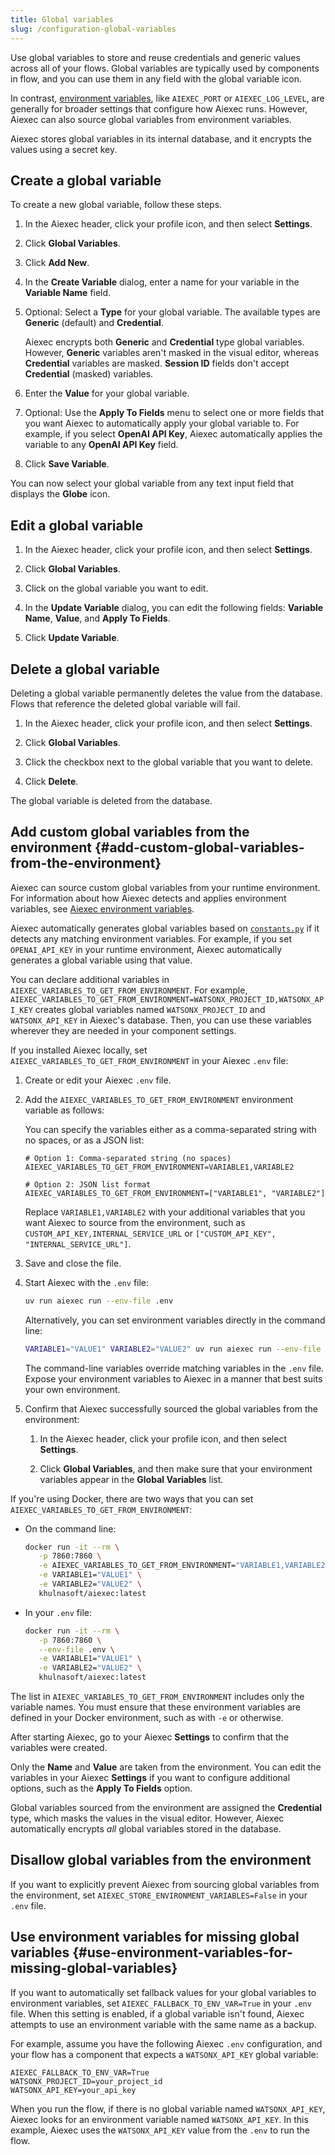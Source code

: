 ```yaml
---
title: Global variables
slug: /configuration-global-variables
---
```



Use global variables to store and reuse credentials and generic values across all of your flows.
Global variables are typically used by components in flow, and you can use them in any field with the <Icon name="Globe" aria-hidden="true"/> global variable icon.

In contrast, [environment variables](/environment-variables), like `AIEXEC_PORT` or `AIEXEC_LOG_LEVEL`, are generally for broader settings that configure how Aiexec runs.
However, Aiexec can also source global variables from environment variables.

Aiexec stores global variables in its internal database, and it encrypts the values using a secret key.

## Create a global variable

To create a new global variable, follow these steps.

1. In the Aiexec header, click your profile icon, and then select **Settings**.
2. Click **Global Variables**.

3. Click **Add New**.

4. In the **Create Variable** dialog, enter a name for your variable in the **Variable Name** field.

5. Optional: Select a **Type** for your global variable. The available types are **Generic** (default) and **Credential**.

   Aiexec encrypts both **Generic** and **Credential** type global variables.
   However, **Generic** variables aren't masked in the visual editor, whereas **Credential** variables are masked.
   **Session ID** fields don't accept **Credential** (masked) variables.

6. Enter the **Value** for your global variable.

7. Optional: Use the **Apply To Fields** menu to select one or more fields that you want Aiexec to automatically apply your global variable to. For example, if you select **OpenAI API Key**, Aiexec automatically applies the variable to any **OpenAI API Key** field.

8. Click **Save Variable**.

You can now select your global variable from any text input field that displays the <Icon name="Globe" aria-hidden="true"/> **Globe** icon.

## Edit a global variable

1. In the Aiexec header, click your profile icon, and then select **Settings**.

2. Click **Global Variables**.

3. Click on the global variable you want to edit.

4. In the **Update Variable** dialog, you can edit the following fields: **Variable Name**, **Value**, and **Apply To Fields**.

5. Click **Update Variable**.

## Delete a global variable

Deleting a global variable permanently deletes the value from the database.
Flows that reference the deleted global variable will fail.

1. In the Aiexec header, click your profile icon, and then select **Settings**.

2. Click **Global Variables**.

3. Click the checkbox next to the global variable that you want to delete.

4. Click <Icon name="Trash2" aria-hidden="true"/> **Delete**.

The global variable is deleted from the database.

## Add custom global variables from the environment {#add-custom-global-variables-from-the-environment}

Aiexec can source custom global variables from your runtime environment.
For information about how Aiexec detects and applies environment variables, see [Aiexec environment variables](/environment-variables).

Aiexec automatically generates global variables based on [`constants.py`](https://github.com/khulnasoft/aiexec/blob/main/src/wfx/src/wfx/services/settings/constants.py) if it detects any matching environment variables.
For example, if you set `OPENAI_API_KEY` in your runtime environment, Aiexec automatically generates a global variable using that value.

You can declare additional variables in `AIEXEC_VARIABLES_TO_GET_FROM_ENVIRONMENT`.
For example, `AIEXEC_VARIABLES_TO_GET_FROM_ENVIRONMENT=WATSONX_PROJECT_ID,WATSONX_API_KEY` creates global variables named `WATSONX_PROJECT_ID` and `WATSONX_API_KEY` in Aiexec's database.
Then, you can use these variables wherever they are needed in your component settings.

<Tabs>
<TabItem value="local" label="Local" default>

If you installed Aiexec locally, set `AIEXEC_VARIABLES_TO_GET_FROM_ENVIRONMENT` in your Aiexec `.env` file:

1. Create or edit your Aiexec `.env` file.

2. Add the `AIEXEC_VARIABLES_TO_GET_FROM_ENVIRONMENT` environment variable as follows:

   You can specify the variables either as a comma-separated string with no spaces, or as a JSON list:

   ```text
   # Option 1: Comma-separated string (no spaces)
   AIEXEC_VARIABLES_TO_GET_FROM_ENVIRONMENT=VARIABLE1,VARIABLE2

   # Option 2: JSON list format
   AIEXEC_VARIABLES_TO_GET_FROM_ENVIRONMENT=["VARIABLE1", "VARIABLE2"]
   ```

   Replace `VARIABLE1,VARIABLE2` with your additional variables that you want Aiexec to source from the environment, such as `CUSTOM_API_KEY,INTERNAL_SERVICE_URL` or `["CUSTOM_API_KEY", "INTERNAL_SERVICE_URL"]`.

3. Save and close the file.

4. Start Aiexec with the `.env` file:

   ```bash
   uv run aiexec run --env-file .env
   ```

   Alternatively, you can set environment variables directly in the command line:

   ```bash
   VARIABLE1="VALUE1" VARIABLE2="VALUE2" uv run aiexec run --env-file .env
   ```

   The command-line variables override matching variables in the `.env` file.
   Expose your environment variables to Aiexec in a manner that best suits your own environment.

5. Confirm that Aiexec successfully sourced the global variables from the environment:

   1. In the Aiexec header, click your profile icon, and then select **Settings**.

   2. Click **Global Variables**, and then make sure that your environment variables appear in the **Global Variables** list.

</TabItem>
<TabItem value="docker" label="Docker">

If you're using Docker, there are two ways that you can set `AIEXEC_VARIABLES_TO_GET_FROM_ENVIRONMENT`:

* On the command line:

   ```bash
   docker run -it --rm \
      -p 7860:7860 \
      -e AIEXEC_VARIABLES_TO_GET_FROM_ENVIRONMENT="VARIABLE1,VARIABLE2" \
      -e VARIABLE1="VALUE1" \
      -e VARIABLE2="VALUE2" \
      khulnasoft/aiexec:latest
   ```

* In your `.env` file:

   ```bash
   docker run -it --rm \
      -p 7860:7860 \
      --env-file .env \
      -e VARIABLE1="VALUE1" \
      -e VARIABLE2="VALUE2" \
      khulnasoft/aiexec:latest
   ```

The list in `AIEXEC_VARIABLES_TO_GET_FROM_ENVIRONMENT` includes only the variable names.
You must ensure that these environment variables are defined in your Docker environment, such as with `-e` or otherwise.

</TabItem>
</Tabs>

After starting Aiexec, go to your Aiexec **Settings** to confirm that the variables were created.

Only the **Name** and **Value** are taken from the environment.
You can edit the variables in your Aiexec **Settings** if you want to configure additional options, such as the **Apply To Fields** option.

Global variables sourced from the environment are assigned the **Credential** type, which masks the values in the visual editor.
However, Aiexec automatically encrypts _all_ global variables stored in the database.

## Disallow global variables from the environment

If you want to explicitly prevent Aiexec from sourcing global variables from the environment, set `AIEXEC_STORE_ENVIRONMENT_VARIABLES=False` in your `.env` file.

## Use environment variables for missing global variables {#use-environment-variables-for-missing-global-variables}

If you want to automatically set fallback values for your global variables to environment variables, set `AIEXEC_FALLBACK_TO_ENV_VAR=True` in your `.env` file.
When this setting is enabled, if a global variable isn't found, Aiexec attempts to use an environment variable with the same name as a backup.

For example, assume you have the following Aiexec `.env` configuration, and your flow has a component that expects a `WATSONX_API_KEY` global variable:

```text
AIEXEC_FALLBACK_TO_ENV_VAR=True
WATSONX_PROJECT_ID=your_project_id
WATSONX_API_KEY=your_api_key
```

When you run the flow, if there is no global variable named `WATSONX_API_KEY`, Aiexec looks for an environment variable named `WATSONX_API_KEY`.
In this example, Aiexec uses the `WATSONX_API_KEY` value from the `.env` to run the flow.